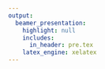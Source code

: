 ```yaml
---
output: 
  beamer_presentation:
    highlight: null
    includes:
      in_header: pre.tex
    latex_engine: xelatex
---
```



\Huge
\sffamily
\begin{center}
Order of Events

\vspace{1.5in}

\LARGE
\rmfamily

\begin{longtable}[]{@{}rcl@{}}
\endhead
\hspace{1in}5:00pm\hspace{4in}  & \Huge\faHeart\hspace{3in}        & \LARGE Ceremony\\
\hspace{1in}5:30pm\hspace{4in}  & \Huge\faGlass\hspace{3in}        & \LARGE Apps \& Drinks\\
\hspace{1in}7:00pm\hspace{4in}  & \Huge\faCutlery\hspace{3in}      & \LARGE Dinner\\
\hspace{1in}7:45pm\hspace{4in}  & \Huge\faBeer\hspace{3in}         & \LARGE Toasts\\
\hspace{1in}8:00pm\hspace{4in}  & \Huge\faBirthdayCake\hspace{3in} & \LARGE Cake \& Firsts\\
\hspace{1in}8:15pm\hspace{4in}  & \Huge\faMusic\hspace{3in}        & \LARGE Party Time\\
\hspace{1in}11:30pm\hspace{4in} & \Huge\faVolumeDown\hspace{3in}   & \LARGE Last Song\\
\end{longtable}

\vspace{1.5in}

\ttfamily
\large

Thank you for celebrating with us

\rmfamily
\Huge
CASSANDRA \& MICHAEL 

\vspace{1in}

\sffamily
\Large
March 24, 2018


\end{center}
